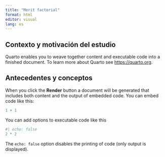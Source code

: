```yaml
---
title: "Merit factorial"
format: html
editor: visual
lang: es
---
```


## Contexto y motivación del estudio

Quarto enables you to weave together content and executable code into a finished document. To learn more about Quarto see <https://quarto.org>.

## Antecedentes y conceptos

When you click the **Render** button a document will be generated that includes both content and the output of embedded code. You can embed code like this:

```r
1 + 1
```

You can add options to executable code like this

```r
#| echo: false
2 * 2
```

The `echo: false` option disables the printing of code (only output is displayed).
